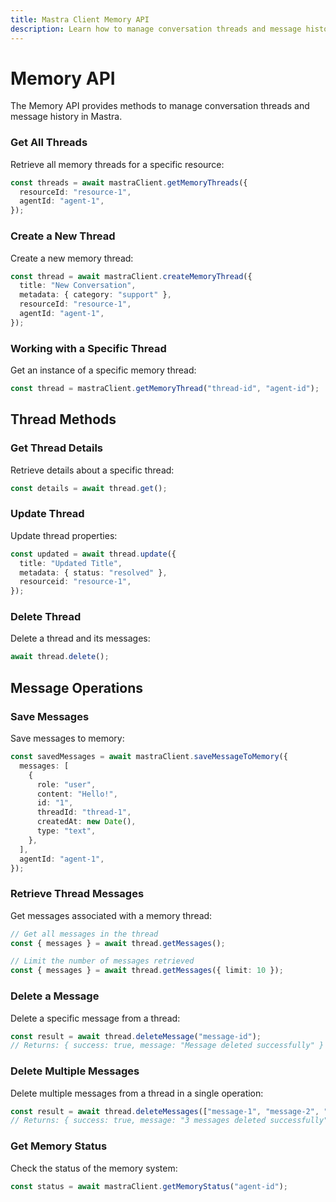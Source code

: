 ```yaml
---
title: Mastra Client Memory API
description: Learn how to manage conversation threads and message history in Mastra using the client-js SDK.
---
```


# Memory API

The Memory API provides methods to manage conversation threads and message history in Mastra.

### Get All Threads

Retrieve all memory threads for a specific resource:

```typescript
const threads = await mastraClient.getMemoryThreads({
  resourceId: "resource-1",
  agentId: "agent-1",
});
```

### Create a New Thread

Create a new memory thread:

```typescript
const thread = await mastraClient.createMemoryThread({
  title: "New Conversation",
  metadata: { category: "support" },
  resourceId: "resource-1",
  agentId: "agent-1",
});
```

### Working with a Specific Thread

Get an instance of a specific memory thread:

```typescript
const thread = mastraClient.getMemoryThread("thread-id", "agent-id");
```

## Thread Methods

### Get Thread Details

Retrieve details about a specific thread:

```typescript
const details = await thread.get();
```

### Update Thread

Update thread properties:

```typescript
const updated = await thread.update({
  title: "Updated Title",
  metadata: { status: "resolved" },
  resourceid: "resource-1",
});
```

### Delete Thread

Delete a thread and its messages:

```typescript
await thread.delete();
```

## Message Operations

### Save Messages

Save messages to memory:

```typescript
const savedMessages = await mastraClient.saveMessageToMemory({
  messages: [
    {
      role: "user",
      content: "Hello!",
      id: "1",
      threadId: "thread-1",
      createdAt: new Date(),
      type: "text",
    },
  ],
  agentId: "agent-1",
});
```

### Retrieve Thread Messages

Get messages associated with a memory thread:

```typescript
// Get all messages in the thread
const { messages } = await thread.getMessages();

// Limit the number of messages retrieved
const { messages } = await thread.getMessages({ limit: 10 });
```

### Delete a Message

Delete a specific message from a thread:

```typescript
const result = await thread.deleteMessage("message-id");
// Returns: { success: true, message: "Message deleted successfully" }
```

### Delete Multiple Messages

Delete multiple messages from a thread in a single operation:

```typescript
const result = await thread.deleteMessages(["message-1", "message-2", "message-3"]);
// Returns: { success: true, message: "3 messages deleted successfully" }
```

### Get Memory Status

Check the status of the memory system:

```typescript
const status = await mastraClient.getMemoryStatus("agent-id");
```
